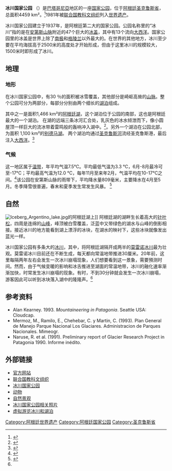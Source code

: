 {{noteTA|zh-tw:冰河; zh-hk:冰川;zh-hans:冰川}}
{{世界遗产概要表
|zh_name = 冰川国家公园
|site_img = File:Lago_Argentina_from_space.jpg
|site_img_capt = 衛星空拍国家公园景观
|site_img_width =350
|en_name = Los Glaciares National Park
|fr_name = Parc national de Los Glaciares
|country = {{ARG}}
|area = 
|criterion_n = (vii)(viii)
|ID = 145
|Region = 拉丁美洲和加勒比地区
|rg_year = 1981年
|Session = 第5屆
|Danger_year =
|ex_rg_year =
|iucn = 
|remarks =
|org_url = http://whc.unesco.org/en/list/145
|map_img = 
|map_img_width = 
|locator_x =
|locator_y =
|Coor = {{coord|50|00|N|73|14|E|display=inline}}
}}
{{Infobox Protected area 
| name = 冰川国家公园
| iucn_category = II
| photo = SantaCruz-LosGlaciares-P2150249b.jpg
| photo_caption = 
| location =[[阿根廷|阿根廷]][[圣克鲁斯省_(阿根廷)|圣克鲁斯省]]
| nearest_city = 
| lat_d = 50
| lat_m = 0
| lat_s = 0
| lat_NS =  S 
| long_d = 73
| long_m = 14
| long_s = 58
| long_EW = W
| area = 4459 km²
| established = 1937年
| visitation_num = 
| visitation_year = 
| governing_body = 阿根廷国家公园管委会
}}

'''冰川国家公园''' （{{lang-es|'''Parque Nacional Los Glaciares'''}}）是[[巴塔哥尼亞|巴塔哥尼亞]]地区的一座[[国家公园|国家公园]]，位于[[阿根廷|阿根廷]][[圣克鲁斯省_(阿根廷)|圣克鲁斯省]]，总面积4459 km²。<ref>{{Cite web |url=http://www.unep-wcmc.org/sites/wh/glaciare.html |title=UNEP-WCMC Protected Areas Programme, Los Glaciares National Park |accessdate=2010-07-07 |archive-date=2008-11-15 |archive-url=https://web.archive.org/web/20081115010321/http://www.unep-wcmc.org/sites/wh/glaciare.html |dead-url=yes }}</ref>1981年被[[联合国教科文组织|联合国教科文组织]]列入[[世界遗产|世界遗产]]。

冰川国家公园建立于1937年，是阿根廷第二大的国家公园。公园名称里的“冰川”指的是在[[安第斯山脉|安第斯山脉]]附近的47个巨大的[[冰盖|冰盖]]，其中有13个流向[[大西洋|大西洋]]。国家公园里的冰盖是世界上除了[[南极|南极]]和[[格陵兰|格陵兰]]以外最大的。在世界的其他地方，冰川至少要在平均海拔高于2500米的高度处才开始形成，但由于这里冰川的规模较大，1500米时即形成了冰川。

== 地理 ==
=== 地形 ===
在冰川国家公园中，有30 ％的面积被冰雪覆盖，其他部分是崎岖高耸的[[山脉|山脉]]。整个公园可分为两部分，每部分分别由两个细长的[[湖泊|湖泊]]组成。

其中之一是面积1,466 km²的[[阿根廷湖|阿根廷湖]]，这个湖泊位于公园的南部，这也是阿根廷最大的一个湖泊。 在湖的远端三条冰河汇合处，乳灰色的冰水倾泄而下，像小圆屋顶一样巨大的流冰带着雷鸣般的轰响冲入湖中。<ref>{{cite web |url=http://travel.mipang.com/bible/45662 |language=zh |title=阿根廷冰川国家公园基本信息 |publisher=米胖 |date=2007-06-04 |accessdate=2010年7月6日 |archive-date=2013-01-19 |archive-url=https://web.archive.org/web/20130119101515/http://travel.mipang.com/bible/45662 |dead-url=no }}</ref>。另外一个湖泊在公园北部，为面积 1,100 km²的[[别德马湖|别德马湖]]。 两个湖泊均通过[[圣克鲁斯河|圣克鲁斯河]]流经圣克鲁斯港，最后注入[[大西洋|大西洋]]。<ref>{{cite web |url=http://southernwonders.com/southern.php |language=en |title=Southern Patagonia |publisher=Southern Wonders |date= |accessdate=2010年7月6日 |archive-date=2014年9月18日 |archive-url=https://web.archive.org/web/20140918050820/http://www.southernwonders.com/southern.php |dead-url=no }}</ref>

=== 气候 ===
这一地区属于[[温带|温带]]，年平均气温7.5℃。平均最低气温为3.3 ℃，6月-8月最冷可至-17℃；平均最高气温为12.0 ℃，每年11月至来年2月，气温平均在10-17℃之间。<ref name="近距离观看阿根廷冰川国家公园">{{cite web |url=http://www.cei.gov.cn/index/serve/showdoc.asp?Color=Eleven&blockcode=wnjxzh&filename=200608293162 |language=zh |title=近距离观看阿根廷冰川国家公园 |publisher=中国经济信息网 |date= |accessdate=2010年7月6日 |deadurl=yes |archiveurl=https://archive.is/20071114005622/http://www.cei.gov.cn/index/serve/showdoc.asp?Color=Eleven&blockcode=wnjxzh&filename=200608293162 |archivedate=2007年11月14日 }}</ref>该公园在安第斯山脉的雨带下，平均降水量809毫米，主要降水在4月至5月。冬季降雪很普遍，春末和夏季发生常发生风暴。 
<ref>{{cite web|url=http://www.sciencedirect.com/science?_ob=ArticleURL&_udi=B6V8W-4888H12-4&_user=10&_coverDate=12%2F31%2F1994&_rdoc=1&_fmt=high&_orig=search&_sort=d&_docanchor=&view=c&_searchStrId=1391940337&_rerunOrigin=google&_acct=C000050221&_version=1&_urlVersion=0&_userid=10&md5=95c58d8b29c483fb6c3f564915bb0665 | language=en | title=Ecological implications of projected climate change scenarios in forest ecosystems of central North America  |publisher= |date= |accessdate=2010年7月6日 }}</ref>

== 自然 ==
[[File:Iceberg_Argentino_lake.jpg|thumb]]的阿根廷湖上]]
阿根廷湖的湖畔生长着高大的[[针叶松|针叶松]]，四周是连绵的[[山峰|山峰]]，峰顶被白雪覆盖，泛蓝中又带绿色的湖水与山峰的倒影相接。接近冰川的地方能看到湖上漂浮的冰块，在湖水的映衬下，这些冰块就像发出蓝光一样。

冰川国家公园有多条大的[[冰川|冰川]]，其中，将阿根廷湖隔开成两半的[[莫雷诺冰川|莫雷诺冰川]]最为壮观。莫雷诺冰川目前还在不断生成，每天都向常温地带推进30厘米。20年前，这里每隔两年左右会发生一次冰川崩塌现象，人们想要看到这一景象，需要預测时间。然而，由于气候变暖的影响和冰舌推进至湖面的常温地带，冰川的融化速率渐渐加快，时常发生冰川崩塌的现象。有时，不到30分钟就会发生一次冰川崩塌，游客因此可以听到冰块落入湖中的隆隆声。<ref name="近距离观看阿根廷冰川国家公园"/>

== 参考资料 ==
{{Reflist}}
* Alan Kearney. 1993. ''Mountaineering in Patagonia''.  Seattle USA: Cloudcap.
* Mermoz, M., Ramilo, E., Chehebar, C. y Martin, C. (1993). Plan General de Manejo Parque Nacional Los Glaciares. Administracion de Parques Nacionales. Mimeogr.
* Naruse, R. et al. (1991). Preliminary report of Glacier Research Project in Patagonia 1990. Informe inédito.

== 外部链接 ==
{{Commons+cat|Los Glaciares National Park}}
* [http://www.losglaciares.com/ 官方网站]{{Wayback|url=http://www.losglaciares.com/ |date=20070910212932 }} {{en}}{{es}}
* [https://archive.is/19970710084906/http://www.wcmc.org.uk/protected_areas/data/wh/glaciare.html 联合国教科文组织] {{en}}
* [https://web.archive.org/web/20081204145108/http://www.moon.com/planner/argentina/mustsee/pn_glaciares.html 冰川国家公园]  {{en}}
* [http://www.monografias.com/trabajos/pnglaciares/pnglaciares.shtml 动物]{{Wayback|url=http://www.monografias.com/trabajos/pnglaciares/pnglaciares.shtml |date=20090328162049 }}{{es}}
* [https://web.archive.org/web/20060102145553/http://paisajismoargentino.com/proyectos/30.htm 自然景观]{{es}}
* [http://www.vanheertum.net/chile_argentina/NP_los_glaciares/index.html 冰川国家公园相关照片]{{Wayback|url=http://www.vanheertum.net/chile_argentina/NP_los_glaciares/index.html |date=20110724120657 }}  {{en}}
* [https://web.archive.org/web/20110629043852/http://www.360travelguide.com/360VirtualTour.asp?iCode=lgl22 虚拟游览冰川和湖泊]  {{en}}

{{阿根廷世界遗产}}
{{阿根廷國家公園}}
{{Authority control}}
[[Category:阿根廷世界遗产|Category:阿根廷世界遗产]]
[[Category:阿根廷国家公园|Category:阿根廷国家公园]]
[[Category:圣克鲁斯省|Category:圣克鲁斯省]]